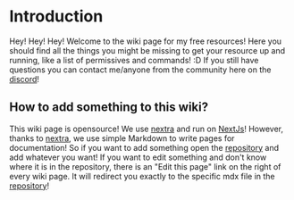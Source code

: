 # Introduction

Hey! Hey! Hey! Welcome to the wiki page for my free resources!
Here you should find all the things you might be missing to get your resource up and running,
like a list of permissives and commands! :D If you still have questions you can contact me/anyone
from the community here on the [discord](https://discord.gg/zj72haU7gN)!

## How to add something to this wiki?
This wiki page is opensource! We use [nextra](https://nextra.site/) and run on [NextJs](https://nextjs.org/)!
However, thanks to [nextra](https://nextra.site/), we use simple Markdown to write pages for documentation!
So if you want to add something open the [repository](https://github.com/Vladimir-Urik/free-resources-docs) and add whatever you want!
If you want to edit something and don't know where it is in the repository, there is an "Edit this page" link on the right
of every wiki page. It will redirect you exactly to the specific mdx file in the [repository](https://github.com/Vladimir-Urik/free-resources-docs)!